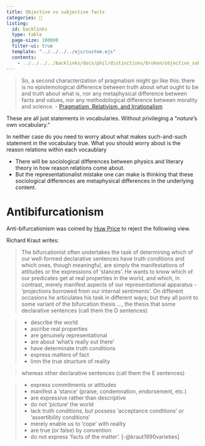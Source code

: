 ```yaml
---
title: Objective vs subjective facts
categories: 🔴
listing:
  id: backlinks
  type: table
  page-size: 100000
  filter-ui: true
  template: "../../../../ejs/custom.ejs"
  contents:
    - ../../../../backlinks/docs/phil/distinctions/broken/objective_subjective.yml
---
```


> So, a second characterization of pragmatism might go like this: there is no 
> epistemological difference between truth about what ought to be and truth 
> about what is, nor any metaphysical difference between facts and values, nor 
> any methodological difference between morality and science. - [Pragmatism, Relativism, and Irrationalism](/docs/phil/people/rorty/works/pri)

These are all just statements in vocabularies. Without privileging a "*nature*'s 
own vocabulary."

In neither case do you need to worry about what makes such-and-such statement in 
the vocabulary true. What you should worry about is the reason relations within 
each vocaublary

- There will be sociological differences between physics and literary theory 
  in how reason relations come about.
- But the representationalist mistake one can make is thinking that these 
  sociological differences are metaphysical differences in the underlying content.

# Antibifurcationism
Anti-bifurcationism was coined by [Huw Price](/docs/phil/people/price) to reject 
the following view.

Richard Kraut writes:

> The bifurcationist often undertakes the task of determining which of our
  well-formed declarative sentences have truth conditions and which ones, though
  meaningful, are simply the manifestations of attitudes or the expressions of
  'stances'. He wants to know which of our predicates get at real properties 
  in the world, and which, in contrast, merely manifest aspects of our 
  representational apparatus - 'projections borrowed from our internal 
  sentiments'. On different occasions he articulates his task in different ways; 
  but they all point to some variant of the bifurcation thesis ..., the thesis 
  that some declarative sentences (call them the D sentences)

>    - describe the world
    - ascribe real properties
    - are genuinely representational
    - are about 'what's really out there'
    - have determinate truth conditions
    - express matters of fact
    - limn the true structure of reality

> whereas other declarative sentences (call them the E sentences)

>    - express commitments or attitudes
    - manifest a 'stance' (praise, condemnation, endorsement, etc.)
    - are expressive rather than descriptive
    - do not 'picture' the world
    - lack truth conditions, but possess 'acceptance conditions' or 'assertibility conditions'
    - merely enable us to 'cope' with reality
    - are true (or false) by convention
    - do not express 'facts of the matter'. [-@kraut1990varieties]
